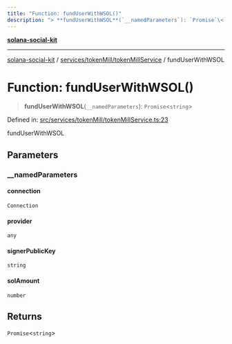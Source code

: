 ```yaml
---
title: "Function: fundUserWithWSOL()"
description: "> **fundUserWithWSOL**(`__namedParameters`): `Promise`\<`string`\>"
---
```


[**solana-social-kit**](../../../../README.mdx)

***

[solana-social-kit](../../../../README.mdx) / [services/tokenMill/tokenMillService](../README.mdx) / fundUserWithWSOL

# Function: fundUserWithWSOL()

> **fundUserWithWSOL**(`__namedParameters`): `Promise`\<`string`\>

Defined in: [src/services/tokenMill/tokenMillService.ts:23](https://github.com/SendArcade/solana-app-kit/blob/bd4b3556b8f469c27ebb06f4df65b3a36b43ba3b/src/services/tokenMill/tokenMillService.ts#L23)

fundUserWithWSOL

## Parameters

### \_\_namedParameters

#### connection

`Connection`

#### provider

`any`

#### signerPublicKey

`string`

#### solAmount

`number`

## Returns

`Promise`\<`string`\>
